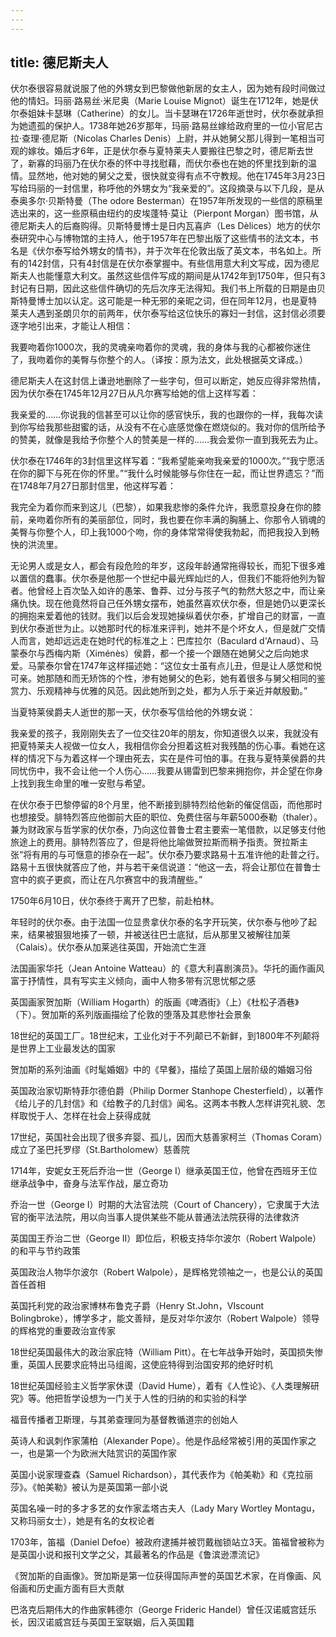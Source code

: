 ```yaml
---
---
---
```

title: 德尼斯夫人
---




伏尔泰很容易就说服了他的外甥女到巴黎做他新居的女主人，因为她有段时间做过他的情妇。玛丽·路易丝·米尼奥（Marie Louise Mignot）诞生在1712年，她是伏尔泰姐妹卡瑟琳（Catherine）的女儿。当卡瑟琳在1726年逝世时，伏尔泰就承担为她遗孤的保护人。1738年她26岁那年，玛丽·路易丝嫁给政府里的一位小官尼古拉·查理·德尼斯（Nicolas Charles Denis）上尉，并从她舅父那儿得到一笔相当可观的嫁妆。婚后才6年，正是伏尔泰与夏特莱夫人要搬往巴黎之时，德尼斯去世了，新寡的玛丽乃在伏尔泰的怀中寻找慰藉，而伏尔泰也在她的怀里找到新的温情。显然地，他对她的舅父之爱，很快就变得有点不守教规。他在1745年3月23日写给玛丽的一封信里，称呼他的外甥女为“我亲爱的”。这段摘录与以下几段，是从泰奥多尔·贝斯特曼（The odore Besterman）在1957年所发现的一些信的原稿里选出来的，这一些原稿由纽约的皮埃蓬特·莫让（Pierpont Morgan）图书馆，从德尼斯夫人的后裔购得。贝斯特曼博士是日内瓦喜庐（Les Dèlices）地方的伏尔泰研究中心与博物馆的主持人，他于1957年在巴黎出版了这些情书的法文本，书名是《伏尔泰写给外甥女的情书》，并于次年在伦敦出版了英文本，书名如上。所有的142封信，只有4封信是在伏尔泰掌握中。有些信用意大利文写成，因为德尼斯夫人也能懂意大利文。虽然这些信件写成的期间是从1742年到1750年，但只有3封记有日期，因此这些信件确切的先后次序无法得知。我们书上所载的日期是由贝斯特曼博士加以认定。这可能是一种无邪的亲昵之词，但在同年12月，也是夏特莱夫人遇到圣朗贝尔的前两年，伏尔泰写给这位快乐的寡妇一封信，这封信必须要逐字地引出来，才能让人相信：

我要吻着你1000次，我的灵魂亲吻着你的灵魂，我的身体与我的心都被你迷住了，我吻着你的美臀与你整个的人。（译按：原为法文，此处根据英文译成。）



德尼斯夫人在这封信上谦逊地删除了一些字句，但可以断定，她反应得非常热情，因为伏尔泰在1745年12月27日从凡尔赛写给她的信上这样写着：

我亲爱的……你说我的信甚至可以让你的感官快乐，我的也跟你的一样，我每次读到你写给我那些甜蜜的话，从没有不在心底感觉像在燃烧似的。我对你的信所给予的赞美，就像是我给予你整个人的赞美是一样的……我会爱你一直到我死去为止。



伏尔泰在1746年的3封信里这样写着：“我希望能亲吻我亲爱的1000次。”“我宁愿活在你的脚下与死在你的怀里。”“我什么时候能够与你住在一起，而让世界遗忘？”而在1748年7月27日那封信里，他这样写着：

我完全为着你而来到这儿（巴黎），如果我悲惨的条件允许，我愿意投身在你的膝前，亲吻着你所有的美丽部位，同时，我也要在你丰满的胸脯上、你那令人销魂的美臀与你整个人，印上我1000个吻，你的身体常常得使我勃起，而把我投入到畅快的洪流里。



无论男人或是女人，都会有段危险的年岁，这段年龄通常拖得较长，而犯下很多难以置信的蠢事。伏尔泰是他那一个世纪中最光辉灿烂的人，但我们不能将他列为智者。他曾经上百次坠入如许的愚笨、鲁莽、过分与孩子气的勃然大怒之中，而让亲痛仇快。现在他竟然将自己任外甥女摆布，她虽然喜欢伏尔泰，但是她仍以更深长的拥抱来爱着他的钱财。我们以后会发现她操纵着伏尔泰，扩增自己的财富，一直到伏尔泰逝世为止。以她那时代的标准来评判，她并不是个坏女人，但是就广交情人而言，她却远远走在她时代的标准之上：巴库拉尔（Baculard d'Arnaud）、马蒙泰尔与西梅内斯（Ximénès）侯爵，都一个接一个跟随在她舅父之后向她求爱。马蒙泰尔曾在1747年这样描述她：“这位女士虽有点儿丑，但是让人感觉和悦可亲。她那随和而无矫饰的个性，渗有她舅父的色彩，她有着很多与舅父相同的鉴赏力、乐观精神与优雅的风范。因此她所到之处，都为人乐于亲近并献殷勤。”

当夏特莱侯爵夫人逝世的那一天，伏尔泰写信给他的外甥女说：

我亲爱的孩子，我刚刚失去了一位交往20年的朋友，你知道很久以来，我就没有把夏特莱夫人视做一位女人，我相信你会分担着这桩对我残酷的伤心事。看她在这样的情况下与为着这样一个理由死去，实在是件可怕的事。在我与夏特莱侯爵的共同忧伤中，我不会让他一个人伤心……我要从锡雷到巴黎来拥抱你，并企望在你身上找到我生命里的唯一安慰与希望。



在伏尔泰于巴黎停留的8个月里，他不断接到腓特烈给他新的催促信函，而他那时也想接受。腓特烈答应他御前大臣的职位、免费住宿与年薪5000泰勒（thaler）。兼为财政家与哲学家的伏尔泰，乃向这位普鲁士君主要索一笔借款，以足够支付他旅途上的费用。腓特烈答应了，但是将他比喻做贺拉斯而稍予指责。贺拉斯主张“将有用的与可惬意的掺杂在一起”。伏尔泰乃要求路易十五准许他的赴普之行。路易十五很快就答应了他，并与若干亲信说道：“他这一去，将会让那位在普鲁士宫中的疯子更疯，而让在凡尔赛宫中的我清醒些。”

1750年6月10日，伏尔泰终于离开了巴黎，前赴柏林。



年轻时的伏尔泰。由于法国一位显贵拿伏尔泰的名字开玩笑，伏尔泰与他吵了起来，结果被狠狠地揍了一顿，并被送往巴士底狱，后从那里又被解往加莱（Calais）。伏尔泰从加莱逃往英国，开始流亡生涯



法国画家华托（Jean Antoine Watteau）的《意大利喜剧演员》。华托的画作画风富于抒情性，具有写实主义倾向，画中人物多带有沉思忧郁之感





英国画家贺加斯（William Hogarth）的版画《啤酒街》（上）《杜松子酒巷》（下）。贺加斯的系列版画描绘了伦敦的堕落及其悲惨社会景象



18世纪的英国工厂。18世纪末，工业化对于不列颠已不新鲜，到1800年不列颠将是世界上工业最发达的国家



贺加斯的系列油画《时髦婚姻》中的《早餐》，描绘了英国上层阶级的婚姻习俗



英国政治家切斯特菲尔德伯爵（Philip Dormer Stanhope Chesterfield），以著作《给儿子的几封信》和《给教子的几封信》闻名。这两本书教人怎样讲究礼貌、怎样取悦于人、怎样在社会上获得成就



17世纪，英国社会出现了很多弃婴、孤儿，因而大慈善家柯兰（Thomas Coram）成立了圣巴托罗缪（St.Bartholomew）慈善院



1714年，安妮女王死后乔治一世（George Ⅰ）继承英国王位，他曾在西班牙王位继承战争中，奋身与法军作战，屡立奇功



乔治一世（George Ⅰ）时期的大法官法院（Court of Chancery），它隶属于大法官的衡平法法院，用以向当事人提供某些不能从普通法法院获得的法律救济



英国国王乔治二世（George Ⅱ）即位后，积极支持华尔波尔（Robert Walpole）的和平与节约政策



英国政治人物华尔波尔（Robert Walpole），是辉格党领袖之一，也是公认的英国首任首相



英国托利党的政治家博林布鲁克子爵（Henry St.John，Ⅵscount Bolingbroke），博学多才，能文善辩，是反对华尔波尔（Robert Walpole）领导的辉格党的重要政治宣传家



18世纪英国最伟大的政治家庇特（William Pitt）。在七年战争开始时，英国损失惨重，英国人民要求庇特出马组阁，这使庇特得到治国安邦的绝好时机



18世纪英国经验主义哲学家休谟（David Hume），着有《人性论》、《人类理解研究》等。他把哲学设想为一门关于人性的归纳的和实验的科学



福音传播者卫斯理，与其弟查理同为基督教循道宗的创始人



英诗人和讽刺作家蒲柏（Alexander Pope）。他是作品经常被引用的英国作家之一，也是第一个为欧洲大陆赏识的英国作家



英国小说家理查森（Samuel Richardson），其代表作为《帕美勒》和《克拉丽莎》。《帕美勒》被认为是英国第一部小说



英国名噪一时的多才多艺的女作家孟塔古夫人（Lady Mary Wortley Montagu，又称玛丽女士），她是有名的女权论者



1703年，笛福（Daniel Defoe）被政府逮捕并被罚戴枷锁站立3天。笛福曾被称为是英国小说和报刊文学之父，其最著名的作品是《鲁滨逊漂流记》



《贺加斯的自画像》。贺加斯是第一位获得国际声誉的英国艺术家，在肖像画、风俗画和历史画方面有巨大贡献



巴洛克后期伟大的作曲家韩德尔（George Frideric Handel）曾任汉诺威宫廷乐长，因汉诺威宫廷与英国王室联姻，后入英国籍